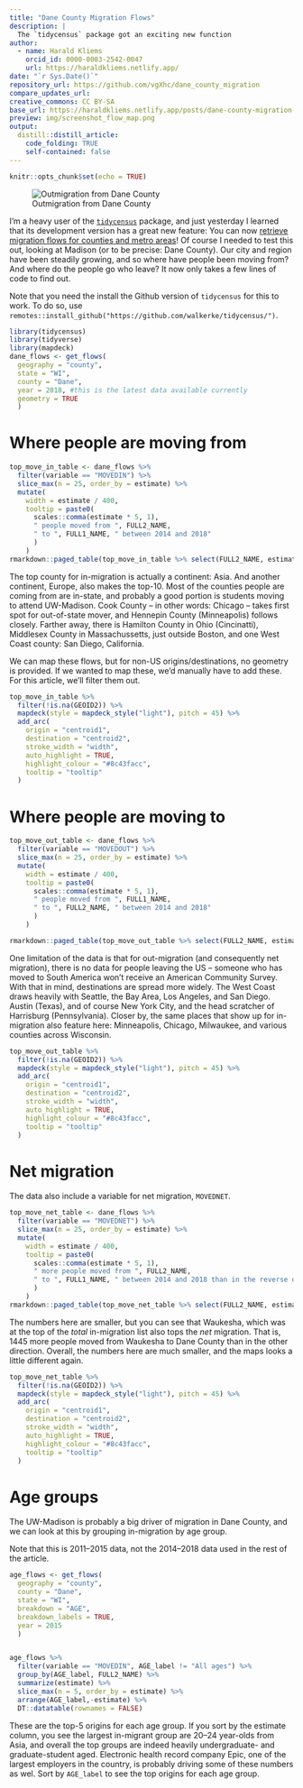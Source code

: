 ```yaml
---
title: "Dane County Migration Flows"
description: |
  The `tidycensus` package got an exciting new function
author:
  - name: Harald Kliems 
    orcid_id: 0000-0003-2542-0047
    url: https://haraldkliems.netlify.app/
date: "`r Sys.Date()`"
repository_url: https://github.com/vgXhc/dane_county_migration
compare_updates_url:
creative_commons: CC BY-SA
base_url: https://haraldkliems.netlify.app/posts/dane-county-migration-flows/
preview: img/screenshot_flow_map.png
output: 
  distill::distill_article:
    code_folding: TRUE
    self-contained: false
---
```


```r
knitr::opts_chunk$set(echo = TRUE)
```

![Outmigration from Dane County](img/screenshot_flow_map.png) 

I'm a heavy user of the [`tidycensus`](https://walker-data.com/tidycensus/) package, and just yesterday I learned that its development version has a great new feature: You can now [retrieve migration flows for counties and metro areas](https://walker-data.com/tidycensus/articles/other-datasets.html#migration-flows-1)! Of course I needed to test this out, looking at Madison (or to be precise: Dane County). Our city and region have been steadily growing, and so where have people been moving from? And where do the people go who leave? It now only takes a few lines of code to find out. 

<aside> Note that you need the install the Github version of `tidycensus` for this to work. To do so, use `remotes::install_github("https://github.com/walkerke/tidycensus/")`.</aside>


```r
library(tidycensus)
library(tidyverse)
library(mapdeck)
dane_flows <- get_flows(
  geography = "county",
  state = "WI",
  county = "Dane",
  year = 2018, #this is the latest data available currently
  geometry = TRUE
  )
```


# Where people are moving from

```r
top_move_in_table <- dane_flows %>% 
  filter(variable == "MOVEDIN") %>% 
  slice_max(n = 25, order_by = estimate) %>% 
  mutate(
    width = estimate / 400,
    tooltip = paste0(
      scales::comma(estimate * 5, 1),
      " people moved from ", FULL2_NAME,
      " to ", FULL1_NAME, " between 2014 and 2018"
      )
    )
rmarkdown::paged_table(top_move_in_table %>% select(FULL2_NAME, estimate))
```

The top county for in-migration is actually a continent: Asia. And another continent, Europe, also makes the top-10. Most of the counties people are coming from are in-state, and probably a good portion is students moving to attend UW-Madison. Cook County -- in other words: Chicago -- takes first spot for out-of-state mover, and Hennepin County (Minneapolis) follows closely. Farther away, there is Hamilton County in Ohio (Cincinatti), Middlesex County in Massachussetts, just outside Boston, and one West Coast county: San Diego, California. 

We can map these flows, but for non-US origins/destinations, no geometry is provided. If we wanted to map these, we'd manually have to add these. For this article, we'll filter them out.

```r

top_move_in_table %>% 
  filter(!is.na(GEOID2)) %>% 
  mapdeck(style = mapdeck_style("light"), pitch = 45) %>% 
  add_arc(
    origin = "centroid1",
    destination = "centroid2",
    stroke_width = "width",
    auto_highlight = TRUE,
    highlight_colour = "#8c43facc",
    tooltip = "tooltip"
  ) 

```

# Where people are moving to

```r
top_move_out_table <- dane_flows %>% 
  filter(variable == "MOVEDOUT") %>% 
  slice_max(n = 25, order_by = estimate) %>% 
  mutate(
    width = estimate / 400,
    tooltip = paste0(
      scales::comma(estimate * 5, 1),
      " people moved from ", FULL1_NAME,
      " to ", FULL2_NAME, " between 2014 and 2018"
      )
    )

rmarkdown::paged_table(top_move_out_table %>% select(FULL2_NAME, estimate))
```

One limitation of the data is that for out-migration (and consequently net migration), there is no data for people leaving the US -- someone who has moved to South America won't receive an American Community Survey. With that in mind, destinations are spread more widely. The West Coast draws heavily with Seattle, the Bay Area, Los Angeles, and San Diego. Austin (Texas), and of course New York City, and the head scratcher of Harrisburg (Pennsylvania). Closer by, the same places that show up for in-migration also feature here: Minneapolis, Chicago, Milwaukee, and various counties across Wisconsin.   

```r
top_move_out_table %>% 
  filter(!is.na(GEOID2)) %>% 
  mapdeck(style = mapdeck_style("light"), pitch = 45) %>% 
  add_arc(
    origin = "centroid1",
    destination = "centroid2",
    stroke_width = "width",
    auto_highlight = TRUE,
    highlight_colour = "#8c43facc",
    tooltip = "tooltip"
  ) 
```

# Net migration
The data also include a variable for net migration, `MOVEDNET`.

```r
top_move_net_table <- dane_flows %>% 
  filter(variable == "MOVEDNET") %>% 
  slice_max(n = 25, order_by = estimate) %>% 
  mutate(
    width = estimate / 400,
    tooltip = paste0(
      scales::comma(estimate * 5, 1),
      " more people moved from ", FULL2_NAME,
      " to ", FULL1_NAME, " between 2014 and 2018 than in the reverse direction"
      )
    )
rmarkdown::paged_table(top_move_net_table %>% select(FULL2_NAME, estimate))
```
The numbers here are smaller, but you can see that Waukesha, which was at the top of the _total_ in-migration list also tops the _net_ migration. That is, 1445 more people moved from Waukesha to Dane County than in the other direction. Overall, the numbers here are much smaller, and the maps looks a little different again.

```r
top_move_net_table %>% 
  filter(!is.na(GEOID2)) %>% 
  mapdeck(style = mapdeck_style("light"), pitch = 45) %>% 
  add_arc(
    origin = "centroid1",
    destination = "centroid2",
    stroke_width = "width",
    auto_highlight = TRUE,
    highlight_colour = "#8c43facc",
    tooltip = "tooltip"
  ) 
```
# Age groups
The UW-Madison is probably a big driver of migration in Dane County, and we can look at this by grouping in-migration by age group.

<aside>Note that this is 2011--2015 data, not the 2014--2018 data used in the rest of the article.</aside>

```r
age_flows <- get_flows(
  geography = "county",
  county = "Dane",
  state = "WI",
  breakdown = "AGE",
  breakdown_labels = TRUE,
  year = 2015
  )


age_flows %>% 
  filter(variable == "MOVEDIN", AGE_label != "All ages") %>% 
  group_by(AGE_label, FULL2_NAME) %>% 
  summarize(estimate) %>% 
  slice_max(n = 5, order_by = estimate) %>% 
  arrange(AGE_label,-estimate) %>% 
  DT::datatable(rownames = FALSE)

```
These are the top-5 origins for each age group. If you sort by the estimate column, you see the largest in-migrant group are 20--24 year-olds from Asia, and overall the top groups are indeed heavily undergraduate- and graduate-student aged. Electronic health record company Epic, one of the largest employers in the country, is probably driving some of these numbers as wel. Sort by `AGE_label` to see the top origins for each age group.


